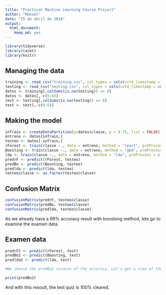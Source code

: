 ```yaml
---
title: "Practical Machine Learning Course Project"
author: "Manuel"
date: "25 de abril de 2018"
output: 
  html_document: 
    keep_md: yes
---
```


```r
library(tidyverse)
library(caret)
library(knitr)
```

## Managing the data

```r
training <- read_csv("training.csv", col_types = cols(cvtd_timestamp = col_datetime(format = "%d/%m/%Y %H:%M")))
testing <- read_csv("testing.csv", col_types = cols(cvtd_timestamp = col_datetime(format = "%d/%m/%Y %H:%M")))
datos <- training[,colSums(is.na(testing)) == 0]
datos <- datos[,-c(0:6)]
test <- testing[,colSums(is.na(testing)) == 0]
test <- test[,-c(0:6)]
```

## Making the model

```r
inTrain <- createDataPartition(y=datos$classe, p = 0.75, list = FALSE)
entreno <- datos[inTrain,]
testeo <- datos[-inTrain,]
rForest <- train(classe ~., data = entreno, method = "rpart", preProcess = c("center", "scale"), na.action = na.exclude, tuneLength=100)
Boosting <- train(classe ~., data = entreno, method = "gbm", preProcess = c("center", "scale"), na.action = na.exclude)
lda <- train(classe ~., data = entreno, method = "lda", preProcess = c("center", "scale"), na.action = na.exclude)
predrF <- predict(rForest, testeo)
predBo <- predict(Boosting, testeo)
predlda <- predict(lda, testeo)
testeo$classe <- as.factor(testeo$classe)
```
   

## Confusion Matrix

```r
confusionMatrix(predrF, testeo$classe)
confusionMatrix(predBo, testeo$classe)
confusionMatrix(predlda, testeo$classe)
```

As we already have a 99% accuracy result with boostong method, lets go to examine the examen data.

## Examen data
```r
predrF2 <- predict(rForest, test)
predBo2 <- predict(Boosting, test)
predlda2 <- predict(lda, test)

#We choose the predBo2 cecause of the accuracy, Let´s get a view of the prediction.

print(predBo2)

```

And with this resoult, the test quiz is 100% cleared.